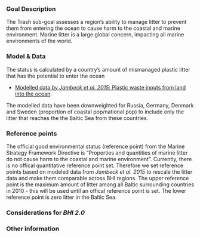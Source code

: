 ### Goal Description

The Trash sub-goal assesses a region's ability to manage litter to prevent them from entering the ocean to cause harm to the coastal and marine environment. Marine litter is a large global concern, impacting all marine environments of the world. 


### Model & Data

The status is calculated by a country's amount of mismanaged plastic litter that has the potential to enter the ocean

- [Modelled data by *Jambeck et al. 2015*: Plastic waste inputs from land into the ocean](http://science.sciencemag.org/content/347/6223/768.full.pdf+html). 

The modelled data have been downweighted for Russia, Germany, Denmark and Sweden (proportion of coastal pop/national pop) to include only the litter that reaches the  the Baltic Sea from these countries.

### Reference points

The official good environmental status (reference point) from the Marine Strategy Framework Directive is "Properties and quantities of marine litter do not cause harm to the coastal and marine environment". Currently, there is no offical quantitative reference point set. Therefore we set reference points based on modeled data from *Jambeck et al. 2015* to rescale the litter data and make them comparable across BHI regions. The upper reference point is the maximum amount of litter among all Baltic surrounding countries in 2010 - this will be used until an offical reference point is set. The lower reference point is zero litter in the Baltic Sea.


### Considerations for *BHI 2.0*

### Other information

